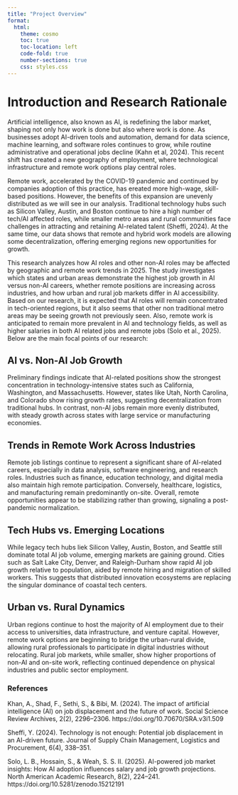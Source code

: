 ```yaml
---
title: "Project Overview"
format: 
  html:
    theme: cosmo        
    toc: true           
    toc-location: left  
    code-fold: true    
    number-sections: true
    css: styles.css     
---
```

# Introduction and Research Rationale

Artificial intelligence, also known as AI, is redefining the labor market, shaping not only how work is done but also where work is done. As businesses adopt AI-driven tools and automation, demand for data science, machine learning, and software roles continues to grow, while routine administrative and operational jobs decline (Kahn et al, 2024). This recent shift has created a new geography of employment, where technological infrastructure and remote work options play central roles.

Remote work, accelerated by the COVID-19 pandemic and continued by companies adoption of this practice, has ereated more high-wage, skill-based positions. However, the benefits of this expansion are unevenly distributed as we will see in our analysis. Traditional technology hubs such as Silicon Valley, Austin, and Boston continue to hire a high number of tech/AI affected roles, while smaller metro areas and rural communities face challenges in attracting and retaining AI-related talent (Sheffi, 2024). At the same time, our data shows that remote and hybrid work models are allowing some decentralization, offering emerging regions new opportunities for growth.

This research analyzes how AI roles and other non-AI roles may be affected by geographic and remote work trends in 2025. The study investigates which states and urban areas demonstrate the highest job growth in AI versus non-AI careers, whether remote positions are increasing across industries, and how urban and rural job markets differ in AI accessibility. Based on our research, it is expected that AI roles will remain concentrated in tech-oriented regions, but it also seems that other non traditional metro areas may be seeing growth not previously seen. Also, remote work is anticipated to remain more prevalent in AI and technology fields, as well as higher salaries in both AI related jobs and remote jobs (Solo et al., 2025). Below are the main focal points of our research:


## AI vs. Non-AI Job Growth

Preliminary findings indicate that AI-related positions show the strongest concentration in technology-intensive states such as California, Washington, and Massachusetts. However, states like Utah, North Carolina, and Colorado show rising growth rates, suggesting decentralization from traditional hubs. In contrast, non-AI jobs remain more evenly distributed, with steady growth across states with large service or manufacturing economies.

## Trends in Remote Work Across Industries

Remote job listings continue to represent a significant share of AI-related careers, especially in data analysis, software engineering, and research roles. Industries such as finance, education technology, and digital media also maintain high remote participation. Conversely, healthcare, logistics, and manufacturing remain predominantly on-site. Overall, remote opportunities appear to be stabilizing rather than growing, signaling a post-pandemic normalization.

## Tech Hubs vs. Emerging Locations

While legacy tech hubs liek Silicon Valley, Austin, Boston, and Seattle still dominate total AI job volume, emerging markets are gaining ground. Cities such as Salt Lake City, Denver, and Raleigh-Durham show rapid AI job growth relative to population, aided by remote hiring and migration of skilled workers. This suggests that distributed innovation ecosystems are replacing the singular dominance of coastal tech centers.

## Urban vs. Rural Dynamics

Urban regions continue to host the majority of AI employment due to their access to universities, data infrastructure, and venture capital. However, remote work options are beginning to bridge the urban-rural divide, allowing rural professionals to participate in digital industries without relocating. Rural job markets, while smaller, show higher proportions of non-AI and on-site work, reflecting continued dependence on physical industries and public sector employment.

### References

Khan, A., Shad, F., Sethi, S., & Bibi, M. (2024). The impact of artificial intelligence (AI) on job displacement and the future of work. Social Science Review Archives, 2(2), 2296–2306. https://doi.org/10.70670/SRA.v3i1.509

Sheffi, Y. (2024). Technology is not enough: Potential job displacement in an AI-driven future. Journal of Supply Chain Management, Logistics and Procurement, 6(4), 338–351.

Solo, L. B., Hossain, S., & Weah, S. S. II. (2025). AI-powered job market insights: How AI adoption influences salary and job growth projections. North American Academic Research, 8(2), 224–241. https://doi.org/10.5281/zenodo.15212191